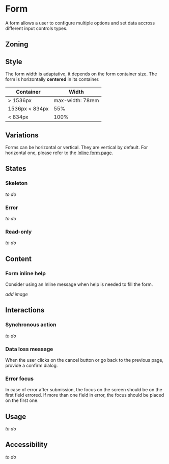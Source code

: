 
<Meta title="Components/Form/Form" />

<FigmaLink href="https://www.figma.com/file/FaYIWpJeP6LwjWr78L8eAr/Forms?node-id=58%3A0" />


# Form

A form allows a user to configure multiple options and set data accross different input controls types.

## Zoning

<FigmaImage
	src="https://www.figma.com/file/qc8oUSyVJM67gSsbTShftt/%F0%9F%93%90-Zoning?node-id=349%3A135"
	alt="zoning image for form"
/>

## Style 

The form width is adaptative, it depends on the form container size. The form is horizontally **centered** in its container.

| Container         | Width      |
| ---------------- | ---------- |
| > 1536px         | max-width: 78rem |
| 1536px < 834px   | 55%        |
| < 834px          | 100%       |

## Variations

Forms can be horizontal or vertical. They are vertical by default. For horizontal one, please refer to the [Inline form page](/?path=/docs/components-form-inline-form--page).

## States

### Skeleton

_to do_

### Error

_to do_

### Read-only

_to do_

## Content

### Form inline help

Consider using an Inline message when help is needed to fill the form.

_add image_

## Interactions

### Synchronous action

_to do_

### Data loss message

When the user clicks on the cancel button or go back to the previous page, provide a confirm dialog.

<FigmaImage
	src="https://www.figma.com/file/FaYIWpJeP6LwjWr78L8eAr/Forms?node-id=232%3A39"
	alt="example for data loss message"
/>

### Error focus

In case of error after submission, the focus on the screen should be on the first field errored. If more than one field in error, the focus should be placed on the first one.


## Usage

_to do_

## Accessibility

_to do_

